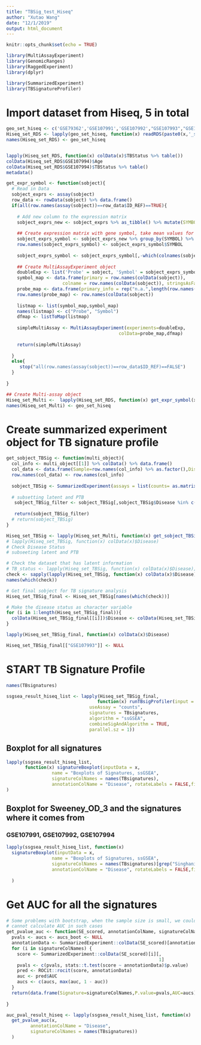 ```yaml
---
title: "TBSig_test_Hiseq"
author: "Xutao Wang"
date: "12/1/2019"
output: html_document
---
```


```r
knitr::opts_chunk$set(echo = TRUE)
```

```r
library(MultiAssayExperiment)
library(GenomicRanges)
library(RaggedExperiment)
library(dplyr)

library(SummarizedExperiment)
library(TBSignatureProfiler)
```

# Import dataset from Hiseq, 5 in total
```r
geo_set_hiseq <- c('GSE79362','GSE107991','GSE107992',"GSE107993","GSE107994")
Hiseq_set_RDS <- lapply(geo_set_hiseq, function(x) readRDS(paste0(x,'_sobject.RDS')))
names(Hiseq_set_RDS) <- geo_set_hiseq


lapply(Hiseq_set_RDS, function(x) colData(x)$TBStatus %>% table())
colData(Hiseq_set_RDS$GSE107994)$Age
colData(Hiseq_set_RDS$GSE107994)$TBStatus %>% table()
metadata()
```

```r
get_expr_symbol <- function(sobject){
  # Read in Data
  sobject_exprs <- assay(sobject)
  row_data <- rowData(sobject) %>% data.frame()
  if(all(row.names(assay(sobject))==row_data$ID_REF)==TRUE){
    
    # Add new column to the expression matrix
    sobject_exprs_new <- sobject_exprs %>% as_tibble() %>% mutate(SYMBOL=row_data$SYMBOL_NEW) %>% filter(SYMBOL!='NA')
    
    ## Create expression matrix with gene symbol, take mean values for same genes
    sobject_exprs_symbol <- sobject_exprs_new %>% group_by(SYMBOL) %>% summarise_all(mean) %>% data.frame()
    row.names(sobject_exprs_symbol) <- sobject_exprs_symbol$SYMBOL
  
    sobject_exprs_symbol <- sobject_exprs_symbol[,-which(colnames(sobject_exprs_symbol) %in% 'SYMBOL')]
      
    ## Create MultiAssayExperiment object
    doubleExp <- list('Probe' = sobject, 'Symbol' = sobject_exprs_symbol)
    symbol_map <- data.frame(primary = row.names(colData(sobject)),
                     colname = row.names(colData(sobject)), stringsAsFactors = FALSE)
    probe_map <- data.frame(primary_info = rep("n.a.",length(row.names(colData(sobject)))),stringsAsFactors = FALSE)
    row.names(probe_map) <- row.names(colData(sobject))
  
    listmap <- list(symbol_map,symbol_map)
    names(listmap) <- c("Probe", "Symbol")
    dfmap <- listToMap(listmap)
   
    simpleMultiAssay <- MultiAssayExperiment(experiments=doubleExp,
                                          colData=probe_map,dfmap)
  
    return(simpleMultiAssay)
    
  }
  else{
     stop("all(row.names(assay(sobject))==row_data$ID_REF)==FALSE")
  }
  
}

## Create Multi-assay object
Hiseq_set_Multi <-  lapply(Hiseq_set_RDS, function(x) get_expr_symbol(x))
names(Hiseq_set_Multi) <- geo_set_hiseq
```


# Create summarized experiment object for TB signature profile
```r
get_sobject_TBSig <- function(multi_object){
  col_info <- multi_object[[1]] %>% colData() %>% data.frame()
  col_data <- data.frame(Sample=row.names(col_info) %>% as.factor(),Disease = col_info$TBStatus %>% as.factor())
  row.names(col_data) <- row.names(col_info)
  
  sobject_TBSig <- SummarizedExperiment(assays = list(counts= as.matrix(multi_object[[2]])), colData = col_data)
  
  # subsetting latent and PTB
   sobject_TBSig_filter <- sobject_TBSig[,sobject_TBSig$Disease %in% c("PTB","Latent")]
  
   return(sobject_TBSig_filter)
  # return(sobject_TBSig)
} 

Hiseq_set_TBSig <- lapply(Hiseq_set_Multi, function(x) get_sobject_TBSig(x))
# lapply(Hiseq_set_TBSig, function(x) colData(x)$Disease)
# Check Disease Status
# subseeting latent and PTB

# Check the dataset that has latent information
# TB_status <- lapply(Hiseq_set_TBSig, function(x) colData(x)$Disease);TB_status
check <- sapply(lapply(Hiseq_set_TBSig, function(x) colData(x)$Disease), function(x) any(levels(x) %in% c("Latent")))
names(which(check))

# Get final sobject for TB signature analysis
Hiseq_set_TBSig_final <- Hiseq_set_TBSig[names(which(check))]

# Make the disease status as character variable
for (i in 1:length(Hiseq_set_TBSig_final)){
  colData(Hiseq_set_TBSig_final[[i]])$Disease <- colData(Hiseq_set_TBSig_final[[i]])$Disease %>% as.character() %>% as.factor()
}

lapply(Hiseq_set_TBSig_final, function(x) colData(x)$Disease)

Hiseq_set_TBSig_final[["GSE107993"]] <- NULL 

```

# START TB Signature Profile
```r
names(TBsignatures)

ssgsea_result_hiseq_list <- lapply(Hiseq_set_TBSig_final, 
                                  function(x) runTBsigProfiler(input = x, 
                               useAssay = "counts",
                               signatures = TBsignatures,
                               algorithm = "ssGSEA",
                               combineSigAndAlgorithm = TRUE,
                               parallel.sz = 1))
```

## Boxplot for all signatures
```r
lapply(ssgsea_result_hiseq_list, 
       function(x) signatureBoxplot(inputData = x, 
                 name = "Boxplots of Signatures, ssGSEA", 
                 signatureColNames = names(TBsignatures),
                 annotationColName = "Disease", rotateLabels = FALSE,fill_colors = c("#00AFBB", "#E7B800"))
)
```

## Boxplot for Sweeney_OD_3 and the signatures where it comes from
### GSE107991, GSE107992, GSE107994
```r
lapply(ssgsea_result_hiseq_list, function(x)
  signatureBoxplot(inputData = x, 
                 name = "Boxplots of Signatures, ssGSEA", 
                 signatureColNames = names(TBsignatures)[grep("Singhania|Sweeney_OD_3",names(TBsignatures))],
                 annotationColName = "Disease", rotateLabels = FALSE,fill_colors = c("#00AFBB", "#E7B800"))
  
  )
```

# Get AUC for all the signatures
```r
# Some problems with bootstrap, when the sample size is small, we could sample data with the same outcome,
# cannot calculate AUC in such cases
get_pvalue_auc <- function(SE_scored, annotationColName, signatureColNames){
  pvals <- aucs <- aucs_boot <- NULL
  annotationData <- SummarizedExperiment::colData(SE_scored)[annotationColName][,1]
  for (i in signatureColNames) {
    score <- SummarizedExperiment::colData(SE_scored)[i][, 
                                                         1]
    pvals <- c(pvals, stats::t.test(score ~ annotationData)$p.value)
    pred <- ROCit::rocit(score, annotationData)
    auc <- pred$AUC
    aucs <- c(aucs, max(auc, 1 - auc))
  }
  return(data.frame(Signature=signatureColNames,P.value=pvals,AUC=aucs))
  
}

auc_pval_result_hiseq <- lapply(ssgsea_result_hiseq_list, function(x)
  get_pvalue_auc(x, 
         annotationColName = "Disease", 
         signatureColNames = names(TBsignatures))
  )
```






